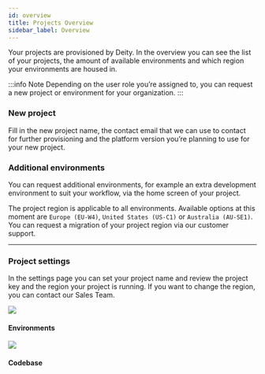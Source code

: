 ```yaml
---
id: overview
title: Projects Overview
sidebar_label: Overview
---
```




Your projects are provisioned by Deity. In the overview you can see the list of your projects, the amount of available environments and which region your environments are housed in.

:::info Note
Depending on the user role you’re assigned to, you can request a new project or environment for your organization.
:::

### New project
Fill in the new project name, the contact email that we can use to contact for further provisioning and the platform version you’re planning to use for your new project.

### Additional environments
You can request additional environments, for example an extra development environment to suit your workflow, via the home screen of your project.

The project region is applicable to all environments. Available options at this moment are `Europe (EU-W4)`, `United States (US-C1)` or `Australia (AU-SE1)`. You can request a migration of your project region via our customer support.


---


### Project settings
In the settings page you can set your project name and review the project key and the region your project is running. If you want to change the region, you can contact our Sales Team. 

<div className="flex mb80 brighten">
  <Card to="/console/project-settings/environments">
    <img src="/img/icons/cloud.svg" />
    <h4>Environments</h4>
    <p></p>
  </Card>
  <Card to="/console/project-settings/codebase">
    <img src="/img/icons/gitfork.svg" />
    <h4>Codebase</h4>
    <p></p>
  </Card>
</div>